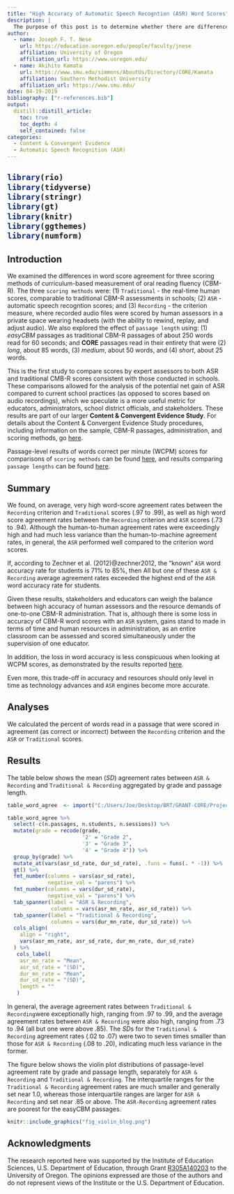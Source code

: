 ```yaml
---
title: "High Accuracy of Automatic Speech Recogntion (ASR) Word Scores"
description: |
  The purpose of this post is to determine whether there are differences in word score agreement rates between the human scoring criterion versus traditional or ASR scoring of traditional CBM-R and CORE passages.
author:
  - name: Joseph F. T. Nese
    url: https://education.uoregon.edu/people/faculty/jnese
    affiliation: University of Oregon
    affiliation_url: https://www.uoregon.edu/
  - name: Akihito Kamata
    url: https://www.smu.edu/simmons/AboutUs/Directory/CORE/Kamata
    affiliation: Southern Methodist University
    affiliation_url: https://www.smu.edu/
date: 04-19-2019
bibliography: ["r-references.bib"]
output:
  distill::distill_article:
    toc: true
    toc_depth: 4
    self_contained: false
categories:
  - Content & Convergent Evidence
  - Automatic Speech Recognition (ASR)
---
```

<h2 id="top" /h2>

```r
library(rio)
library(tidyverse)
library(stringr)
library(gt)
library(knitr)
library(ggthemes)
library(numform)
```

## Introduction

We examined the differences in word score agreement for three scoring methods of curriculum-based measurement of oral reading fluency (CBM-R). The three `scoring methods` were: (1) `Traditional` - the real-time human scores, comparable to traditional CBM-R assessments in schools; (2) `ASR` - automatic speech recogntion scores; and (3) `Recording` - the criterion measure, where recorded audio files were scored by human assessors in a private space wearing headsets (with the ability to rewind, replay, and adjust audio). We also explored the effect of `passage length` using: (1) *easyCBM* passages as traditional CBM-R passages of about 250 words read for 60 seconds; and **CORE** passages read in their entirety that were (2) *long*, about 85 words, (3) *medium*, about 50 words, and (4) *short*, about 25 words.

This is the first study to compare scores by expert assessors to both ASR and traditional CMB-R scores consistent with those conducted in schools. These comparisons allowed for the analysis of the potential net gain of ASR compared to current school practices (as opposed to scores based on audio recordings), which we speculate is a more useful metric for educators, administrators, school district officials, and stakeholders. 
These results are part of our larger **Content & Convergent Evidence Study**. For details about the Content & Convergent Evidence Study procedures, including information on the sample, CBM-R passages, administration, and scoring methods, go [here](https://jnese.github.io/core-blog/posts/2019-04-04-content-convergent-evidence-study-procedures/).

Passage-level results of words correct per minute (WCPM) scores for comparisons of `scoring methods` can be found [here](https://jnese.github.io/core-blog/posts/2019-04-16-asr-can-score-cbmr-assessments/), and results comparing `passage lengths` can be found [here](https://jnese.github.io/core-blog/posts/2019-04-17-shorter-passages-can-be-used-for-cbmr-assessments/).

## Summary

We found, on average, very high word-score agreement rates between the `Recording` criterion and `Traditional` scores (.97 to .99), as well as high word score agreement rates between the `Recording` criterion and `ASR` scores (.73 to .94). Although the human-to-human agreement rates were exceedingly high and had much less variance than the human-to-machine agreement rates, in general, the `ASR` performed well compared to the criterion word scores. 

If, according to Zechner et al. (2012)@zechner2012, the “known” `ASR` word accuracy rate for students is 71% to 85%, then All but one of these `ASR & Recording` average agreement rates exceeded the highest end of the `ASR` word accuracy rate for students. 

Given these results, stakeholders and educators can weigh the balance between high accuracy of human assessors and the resource demands of one-to-one CBM-R administration. That is, although there is some loss in accuracy of CBM-R word scores with an `ASR` system, gains stand to made in terms of time and human resources in administration, as an entire classroom can be assessed and scored simultaneously under the supervision of one educator. 

In addition, the loss in word accuracy is less conspicuous when looking at WCPM scores, as demonstrated by the results reported [here]( https://jnese.github.io/core-blog/posts/2019-04-16-asr-can-score-cbmr-assessments/). 

Even more, this trade-off in accuracy and resources should only level in time as technology advances and `ASR` engines become more accurate.

## Analyses

We calculated the percent of words read in a passage that were scored in agreement (as correct or incorrect) between the `Recording` criterion and the `ASR` or `Traditional` scores.

## Results

The table below shows the mean (*SD*) agreement rates between `ASR & Recording` and `Traditional & Recording` aggregated by grade and passage length.

```r
table_word_agree  <- import("C:/Users/Joe/Desktop/BRT/GRANT-CORE/Project/Publications/year_1_2_project/data/table_word_agree.Rdata")

table_word_agree %>%
  select(-c(n.passages, n.students, n.sessions)) %>% 
  mutate(grade = recode(grade,
                        '2' = "Grade 2",
                        '3' = "Grade 3",
                        '4' = "Grade 4")) %>% 
  group_by(grade) %>% 
  mutate_at(vars(asr_sd_rate, dur_sd_rate), .funs = funs(. * -1)) %>% 
  gt() %>% 
  fmt_number(columns = vars(asr_sd_rate),
             negative_val = "parens") %>% 
  fmt_number(columns = vars(dur_sd_rate),
             negative_val = "parens") %>% 
  tab_spanner(label = "ASR & Recording",
              columns = vars(asr_mn_rate, asr_sd_rate)) %>% 
  tab_spanner(label = "Traditional & Recording",
              columns = vars(dur_mn_rate, dur_sd_rate)) %>% 
  cols_align(
    align = "right",
    vars(asr_mn_rate, asr_sd_rate, dur_mn_rate, dur_sd_rate)
  ) %>% 
   cols_label(
    asr_mn_rate = "Mean",
    asr_sd_rate = "(SD)",
    dur_mn_rate = "Mean",
    dur_sd_rate = "(SD)",
    length = ""
   ) 
```

In general, the average agreement rates between `Traditional & Recording `were exceptionally high, ranging from .97 to .99, and the average agreement rates between `ASR & Recording` were also high, ranging from .73 to .94 (all but one were above .85). The *SD*s for the `Traditional & Recording` agreement rates (.02 to .07) were two to seven times smaller than those for `ASR & Recording` (.08 to .20), indicating much less variance in the former. 

The figure below shows the violin plot distributions of passage-level agreement rate by grade and passage length, separately for `ASR & Recording` and `Traditional & Recording`. The interquartile ranges for the `Traditional & Recording` agreement rates are much smaller and generally set near 1.0, whereas those interquartile ranges are larger for `ASR & Recording` and set near .85 or above. The `ASR-Recording` agreement rates are poorest for the easyCBM passages.

```r
knitr::include_graphics("fig_violin_blog.png")
```

## Acknowledgments {.appendix}

The research reported here was supported by the Institute of Education Sciences, U.S. Department of Education, through Grant [R305A140203](https://ies.ed.gov/funding/grantsearch/details.asp?ID=1492) to the University of Oregon. The opinions expressed are those of the authors and do not represent views of the Institute or the U.S. Department of Education.